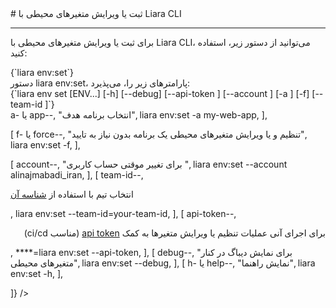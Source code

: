 

<Layout>
<Head>
<title>مستندات ثبت یا ویرایش متغیرهای محیطی با Liara CLI - لیارا</title>
<meta property="og:title" content="مستندات خدمات رایانش ابری لیارا" />
<meta property="og:description" content="مستندات مربوط به نحوه ثبت یا ویرایش متغیرهای محیطی در رابط کاربری خط فرمان لیارا"  />
<meta property="og:image" content="https://media.liara.ir/logos/liara-poster.jpg" />
</Head>
# ثبت یا ویرایش متغیرهای محیطی با Liara CLI
<hr className="mb-2" />

برای 
ثبت یا ویرایش متغیرهای محیطی با Liara CLI،
می‌توانید از دستور زیر، استفاده کنید: 

<div className="h-2" />
<div dir="ltr">
<Highlight className='bash'>
{`liara env:set`}
</Highlight>
</div>
<div className="h-2" />
<Asciinema id="add-env" />


<Section id="command-parameters" title="پارامترهای دستور" />
دستور <Important>liara env:set</Important>، پارامترهای زیر را، می‌پذیرد:

<div className="h-2" />
<div dir="ltr">
<Highlight className='bash'>
{`liara env set [ENV...] [-h] [--debug] [--api-token <value>]  [--account <value>]
    [-a <value>] [-f] [--team-id <value>]`}
</Highlight>
</div>


<Table headers={[
  "پارامتر",
  "توضیحات",
  "مثال",
]} data={[
  [
    <Important>a- یا app--</Important>,
    "انتخاب برنامه هدف",
    <Important>liara env:set -a my-web-app</Important>,
  ],

  [
    <Important>f- یا force--</Important>,
    "تنظیم و یا ویرایش متغیرهای محیطی یک برنامه بدون نیاز به تایید",
    <Important>liara env:set -f</Important>,
  ],
  
  [
    <Important>account--</Important>,
    "برای تغییر موقتی حساب کاربری ",
    <Important>liara env:set --account alinajmabadi_iran</Important>,
  ],
   [
    <Important>team-id--</Important>,
    <p>انتخاب تیم با استفاده از <a href="/references/api/about/#team-id" className="text-[#2196f3]">شناسه آن</a></p>,
    <Important>liara env:set --team-id=your-team-id</Important>,
  ],
  [
    <Important>api-token--</Important>,
    <div dir="rtl">
    <p> برای اجرای آنی عملیات تنظیم یا ویرایش متغیرها به کمک <a href="/references/api/about" className="text-[#2196f3] ">api token</a> (مناسب ci/cd)</p>
    </div>,
    <Important>****=liara env:set --api-token</Important>,
  ],
  [
    <Important>debug--</Important>,
    "برای نمایش دیباگ در کنار متغیرهای محیطی",
    <Important>liara env:set --debug</Important>,
  ],
  [
    <Important>h- یا help--</Important>,
    "نمایش راهنما",
    <Important>liara env:set -h</Important>,
  ],
 
  
]} />
<div className="h-3" />

</Layout>